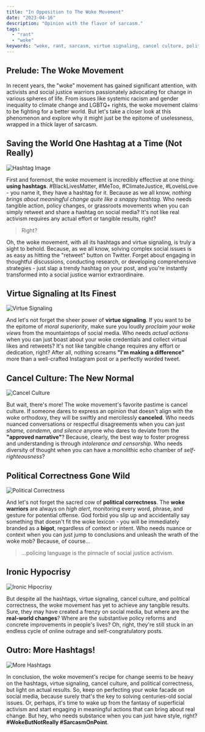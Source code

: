 ```yaml
---
title: "In Opposition to The Woke Movement"
date: "2023-04-16"
description: "Opinion with the flavor of sarcasm."
tags:
  - "rant"
  - "woke"
keywords: "woke, rant, sarcasm, virtue signaling, cancel culture, political correctness, hashtags, social justice, activism, social media, opposition"
---
```


## Prelude: The Woke Movement

In recent years, the "woke" movement has gained significant attention, with activists and social justice warriors passionately advocating for change in various spheres of life. From issues like systemic racism and gender inequality to climate change and LGBTQ+ rights, the woke movement claims to be fighting for a better world. But let's take a closer look at this phenomenon and explore why it might just be the epitome of uselessness, wrapped in a thick layer of sarcasm.

## Saving the World One Hashtag at a Time (Not Really)

![Hashtag Image](/others/hashtag1.webp)

First and foremost, the woke movement is incredibly effective at one thing: **using hashtags**. #BlackLivesMatter, #MeToo, #ClimateJustice, #LoveIsLove - you name it, they have a hashtag for it. Because as we all know, _nothing brings about meaningful change quite like a snappy hashtag_. Who needs tangible action, policy changes, or grassroots movements when you can simply retweet and share a hashtag on social media? It's not like real activism requires any actual effort or tangible results, right?

> Right?

Oh, the woke movement, with all its hashtags and virtue signaling, is truly a sight to behold. Because, as we all know, solving complex social issues is as easy as hitting the "retweet" button on Twitter. Forget about engaging in thoughtful discussions, conducting research, or developing comprehensive strategies - just slap a trendy hashtag on your post, and you're instantly transformed into a social justice warrior extraordinaire.

## Virtue Signaling at Its Finest

![Virtue Signaling](/others/virtue-signaling.webp)

And let's not forget the sheer power of **virtue signaling**. If you want to be the epitome of _moral superiority_, make sure you loudly _proclaim your woke views_ from the mountaintops of social media. Who needs _actual actions_ when you can just boast about your woke credentials and collect virtual likes and retweets? It's not like tangible change requires any effort or dedication, right? After all, nothing screams **"I'm making a difference"** more than a well-crafted Instagram post or a perfectly worded tweet.

## Cancel Culture: The New Normal

![Cancel Culture](/others/cancel-culture.webp)

But wait, there's more! The woke movement's favorite pastime is cancel culture. If someone dares to express an opinion that doesn't align with the woke orthodoxy, they will be swiftly and mercilessly **canceled**. Who needs nuanced conversations or respectful disagreements when you can just _shame, condemn, and silence_ anyone who dares to deviate from the **"approved narrative"**? Because, clearly, the best way to foster progress and understanding is through _intolerance and censorship_. Who needs diversity of thought when you can have a monolithic echo chamber of _self-righteousness_?

## Political Correctness Gone Wild

![Political Correctness](/others/political-correctness.webp)

And let's not forget the sacred cow of **political correctness**. The **woke warriors** are always on _high alert_, monitoring every word, phrase, and gesture for potential offense. God forbid you slip up and accidentally say something that doesn't fit the woke lexicon - you will be immediately branded as a **bigot**, regardless of context or intent. Who needs nuance or context when you can just jump to conclusions and unleash the wrath of the woke mob? Because, of course...

> ...policing language is the pinnacle of social justice activism.

## Ironic Hypocrisy

![Ironic Hipocrisy](/others/hipocrisy.webp)

But despite all the hashtags, virtue signaling, cancel culture, and political correctness, the woke movement has yet to achieve any tangible results. Sure, they may have created a frenzy on social media, but where are the **real-world changes**? Where are the substantive policy reforms and concrete improvements in people's lives? Oh, right, they're still stuck in an endless cycle of online outrage and self-congratulatory posts.

## Outro: More Hashtags!

![More Hashtags](/others/hashtag2.webp)

In conclusion, the woke movement's recipe for change seems to be heavy on the hashtags, virtue signaling, cancel culture, and political correctness, but light on actual results. So, keep on perfecting your woke facade on social media, because surely that's the key to solving centuries-old social issues. Or, perhaps, it's time to wake up from the fantasy of superficial activism and start engaging in meaningful actions that can bring about real change. But hey, who needs substance when you can just have style, right? **#WokeButNotReally #SarcasmOnPoint**.
